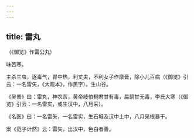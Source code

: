 ```yaml
---
---
---
```

title: 雷丸
---



（《御览》作雷公丸）

味苦寒。

主杀三虫，逐毒气，胃中热，利丈夫，不利女子作摩膏，除小儿百病（《御览》引云：一名雷矢，《大观本》，作黑字）。生山谷。

《吴普》曰：雷丸，神农苦，黄帝岐伯桐君甘有毒，扁鹊甘无毒，李氏大寒（《御览》引云：一名雷实，或生汉中，八月采）。

《名医》曰：一名雷矢，一名雷实，生石城及汉中土中，八月采根暴干。

案《范子计然》云：雷矢，出汉中，色白者善。